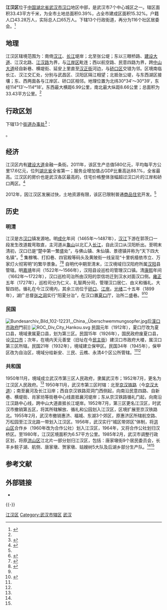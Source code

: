 {{Infobox China County
| county =江汉区
| Photo =
| Photoname=
| map =
| map size =
| mapofstate=
| Pinyin =
| Belong = [[湖北省|湖北省]][[武汉市|武汉市]]
| Types= [[市辖区|市辖区]]
| admincode =
| founded =
| seat =
| officerTitle=
| officer=
| town=
| subdistrict=13
| post code=
| phone code =27
| coordinate =
| area =33.43
| area land =
| area water =
| census yr =2007
| pop =65万
| density =
| web =www.jianghan.gov.cn
| web_title=武汉市江汉区人民政府
}}
'''江汉区'''位于[[中国|中国]][[湖北省|湖北省]][[武汉市|武汉市]][[汉口|汉口]]地区中部，是武汉市7个中心城区之一。辖区面积33.43平方千米，为全市土地总面积0.39%，占全市建成区面积15.32%。户籍人口43.28万人，实际总人口65万人。下辖13个行政街道，再分为116个社区居委会。<ref name="江汉概况">{{cite web| url=http://jianghan.gov.cn/zoujinjianghan/jhgk/201202/t20120214_41130.html| title=江汉概况| accessdate=2012-09-09| archive-date=2016-03-05| archive-url=https://web.archive.org/web/20160305034330/http://jianghan.gov.cn/zoujinjianghan/jhgk/201202/t20120214_41130.html| dead-url=yes}}</ref>

==地理==
江汉区辖境范围为：南倚[[漢水|汉江]]、[[长江|长江]]堤岸；北至张公堤；东以三眼桥路、[[建设大道|建设大道]]、江汉北路、[[江汉路|江汉路]]为界，与[[江岸区|江岸区]]毗连；西以航空路、民意四路为界，跨[[中山大道_(武汉市)|中山大道]]经自新巷、横堤街、延安上里直至[[汉正街|汉正街]]河边，与[[硚口区|硚口区]]交错为邻。区境南临长江、汉江交汇处，分别与武昌区、汉阳区隔江相望；北抵张公堤，与东西湖区接壤；东、西两面各与江岸区、硚口区相邻。地理位置为北纬30°34′～30°39′，东经114°13′～114°18′。东西最大横距6.99公里，南北最大纵距8.66公里；总面积为33.43平方公里。<ref name="江汉概况" />

== 行政区划 ==
{{PAGENAMEBASE}}下辖13个[[街道办事处|街道办事处]]<ref>{{PRC admin/ref sgc|42/01/03}}</ref>：

{{PRC admin/children|42/01/03}}。

==经济==
江汉区内有[[建设大道|建设大道]]金融一条街。2011年，该区生产总值580亿元，平均每平方公里17.6亿元，位列[[湖北省|湖北省]]全省第一；服务业增加值占GDP比重高达88.1%，全省最高。江汉区的房价也是武汉各区最高的，住宅价格整体涨幅超过汉口片的江岸和硚口两区。<ref name="发展现代服务业 江汉区重点规划建设商务楼">{{cite web | url=http://wh.house.sina.com.cn/news/2012-03-21/0757127969.shtml | title=发展现代服务业 江汉区重点规划建设商务楼 | accessdate=2012-03-21 | archive-url=https://web.archive.org/web/20160304103219/http://wh.house.sina.com.cn/news/2012-03-21/0757127969.shtml | archive-date=2016-03-04 | dead-url=no }}</ref>

2012年，因江汉区发展过快，土地资源有限，该区已限制普通[[商品住宅|商品住宅]]开发。<ref name="发展现代服务业 江汉区重点规划建设商务楼" />

==历史==
===明清===
江汉是古[[汉口|汉口]]镇发源地。明[[成化|成化]]年间（1465年～1487年），[[汉江_(中国)|汉江]]下游在郭茨口一段发生改道裁弯取直，主河道从[[龜山_(武漢)|龜山]]以北汇入[[长江|长江]]，自此汉口从汉阳析出。至明末清初，汉口已是“楚中第一繁盛处”，与佛山镇、朱仙镇、景德镇并称为“天下四大名镇”。<ref name="武汉三镇的由来">{{cite web| url=http://www.hb.xinhuanet.com/cwh/2006-01/24/content_6116572.htm| title=武汉三镇的由来| accessdate=2012-03-21| archive-date=2015-09-24| archive-url=https://web.archive.org/web/20150924025528/http://www.hb.xinhuanet.com/cwh/2006-01/24/content_6116572.htm| dead-url=yes}}</ref> 集稼嘴、打扣巷、四官殿等码头及黄陂街一线呈现“十里帆樯依市立、万家灯火彻宵明”的繁华景象。<ref name="历史沿革">{{cite web |url=http://jianghan.gov.cn/zoujinjianghan/lsyg/201202/t20120214_41133.html |title=历史沿革 |accessdate=2012-03-21 |deadurl=yes |archiveurl=https://web.archive.org/web/20120625224752/http://www.jianghan.gov.cn/zoujinjianghan/lsyg/201202/t20120214_41133.html |archivedate=2012-06-25 }}</ref><ref name="汉正街：天下第一街变迁">{{cite web | url=http://www.china.com.cn/book/txt/2009-06/25/content_18012764.htm | title=汉正街：天下第一街变迁 | accessdate=2012-03-21 | archive-url=https://web.archive.org/web/20140916020340/http://www.china.com.cn/book/txt/2009-06/25/content_18012764.htm | archive-date=2014-09-16 | dead-url=no }}</ref> 自明代中期至清末，江汉境域归汉阳府所属[[汉阳|汉阳]]县管辖。明[[嘉靖|嘉靖]]年间（1522年～1566年），汉阳县设巡检司管理汉口镇。清[[康熙|康熙]]年间（1662年～1722年），汉口巡检司治所由汉阳的崇信坊迁到汉水对面汉口侧。[[雍正|雍正]]五年（1727年），巡检司分为仁义、礼智两分司，管理汉口居仁、由义和循礼、大智四坊。循礼在今江汉境内，其余三坊位于[[硚口|硚口]]、[[江岸|江岸]]。[[光绪|光绪]]二十五年（1899年），湖广总督[[张之洞|张之洞]]实行“阳夏分治”，在汉口置[[夏口|夏口]]厅，治所二盛巷。<ref name="历史沿革" /><ref name="江汉综述">{{cite web |url=http://www.whfz.gov.cn:8080/pub/dqwx/qnj/jhnj07/content.htm |title=江汉综述 |accessdate=2012-03-21 |deadurl=yes |archiveurl=https://web.archive.org/web/20140202181053/http://www.whfz.gov.cn:8080/pub/dqwx/qnj/jhnj07/content.htm |archivedate=2014-02-02 }}</ref>

===民国===
[[File:Bundesarchiv_Bild_102-12231,_China,_Überschwemmungsopfer.jpg|thumb]]后[[漢口市政府|漢口市政府]]門前]]
[[File:ROC_Div_City_Hankou.svg|thumb]]
民国元年（1912年），夏口厅改为夏口县，境域隶属夏口县，划为第三区。民国15年（1926年），国民政府废夏口县，设[[汉口市|汉口市]]；次年，在境内天元善堂（旧址在今[[民主街|民主街]]）建汉口市政府大楼，属汉口第三区所辖。民国21年（1932年），境域建立保甲区。民国34年（1945年），保甲区改为自治区，境域分给新安、三民、云樵、永清4个区公所管辖。<ref name="历史沿革" /><ref name="江汉综述" />

===共和国===
1950年11月，境域成立武汉市第三区人民政府，隶属武汉市；1952年7月，更名为江汉区人民政府。<ref name="历史沿革" /> 1950年11月，武汉市第三区时辖：北至[[京汉铁路|京汉铁路]]（今[[京汉大道|京汉大道]]）；南至襄河及长江沿岸；西自京汉铁路双洞门西侧起，向南沿民意四路、自新巷、横堤街、肖家坊等街巷中心线直抵襄河堤岸；东从京汉铁路循礼门起，向南沿江汉路中心线，跨中山大道直抵长江堤岸。1952年7月，第三区更名江汉区，时武汉市撤销第五区，将其所辖解放、循礼和公园划入江汉区，区境扩展至京汉铁路北。1955年2月，武汉市撤销惠济、福城、东湖3个郊区，原惠济区所辖航空路、万松园至江汉北路一带划入江汉区。1956年，武汉实行“城区带郊区”体制，将[[洪山区|洪山区]]合作乡（1960年改为合作公社）划入江汉区，1964年，又将合作公社划归汉桥区。至1980年，江汉区境面积为6.57平方公里。1985年2月，武汉市调整行政区划，将原[[洪山区|洪山区]]江北片一部分划归江汉区，包括：唐家墩街9个居民委员会，长丰乡鲩子湖、航侧、唐家墩、贺家墩、姑嫂树5大队及后湖乡部分生产队。<ref name="江汉概况" /><ref name="江汉综述" />

== 参考文献 ==
{{reflist}}

== 外部链接 ==
* {{Official website|http://www.jianghan.gov.cn/|name=武汉市江汉区人民政府}}

{{-}}
{{江汉区行政区划}}
{{武汉市行政区划}}
{{湖北行政区划}}
{{武汉城市圈}}
{{汉口}}

[[Category:江汉区|]]
[[Category:武汉市辖区|Category:武汉市辖区]]
[[Category:湖北市辖区|武汉]]
